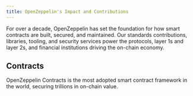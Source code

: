```yaml
---
title: OpenZeppelin's Impact and Contributions
---
```


For over a decade, OpenZeppelin has set the foundation for how smart contracts are built, secured, and maintained. Our standards contributions, libraries, tooling, and security services power the protocols, layer 1s and layer 2s, and financial institutions driving the on-chain economy.

## Contracts

OpenZeppelin Contracts is the most adopted smart contract framework in the world, securing trillions in on-chain value.

<Cards>
  <Card title="The Impact of OpenZeppelin Contracts" href="/impact/contracts-impact" description="For over ten years, OpenZeppelin Contracts has been the trusted foundation for the global smart contract ecosystem">
  </Card>

  <Card title="Powering Top Financial Institutions" href="/impact/contracts-for-financial-institutions" description="The trusted foundation powering the global on-chain economy and securing billions in value">
  </Card>

  <Card title="The Future of OpenZeppelin Contracts" href="/impact/contracts-future" description="Advancing privacy, chain abstraction, and tokenziation and real world assets">
  </Card>
</Cards>
